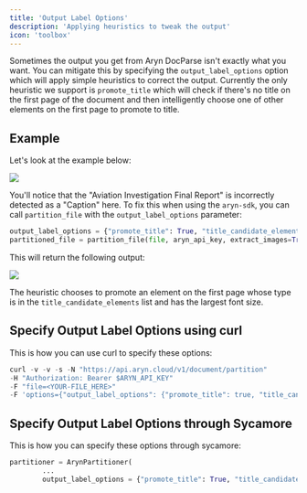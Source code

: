 ```yaml
---
title: 'Output Label Options'
description: 'Applying heuristics to tweak the output'
icon: 'toolbox'
---
```


Sometimes the output you get from Aryn DocParse isn't exactly what you want. You can mitigate this by specifying the `output_label_options` option which will apply simple heuristics to correct the output. Currently the only heuristic we support is 
`promote_title` which will check if there's no title on the first page of the document and then intelligently choose one of other elements on the first page to promote to title.
## Example 

Let's look at the example below: 

<Frame>
  <img src="/images/ntsb_incorrect_caption.png" />
</Frame>

You'll notice that the "Aviation Investigation Final Report" is incorrectly detected as a "Caption" here. To fix this when using the `aryn-sdk`, you can call `partition_file` with the `output_label_options` parameter:


```python
output_label_options = {"promote_title": True, "title_candidate_elements":["Section-header", "Caption"]}
partitioned_file = partition_file(file, aryn_api_key, extract_images=True, extract_table_structure=True, use_ocr=False, selected_pages=[1] , output_label_options=output_label_options)
```

This will return the following output:

 <Frame>
  <img src="/images/ntsb_correct_title.png" />
</Frame>

The heuristic chooses to promote an element on the first page whose type is in the `title_candidate_elements` list and has the largest font size. 

## Specify Output Label Options using curl 

This is how you can use curl to specify these options:

```python
curl -v -v -s -N "https://api.aryn.cloud/v1/document/partition"
-H "Authorization: Bearer $ARYN_API_KEY" 
-F "file=<YOUR-FILE_HERE>" 
-F 'options={"output_label_options": {"promote_title": true, "title_candidate_elements":["Section-header", "Caption"]}}'
```

## Specify Output Label Options through Sycamore 

This is how you can specify these options through sycamore:

```python
partitioner = ArynPartitioner(
        ...
        output_label_options = {"promote_title": True, "title_candidate_elements":["Section-header", "Caption"]})
```




